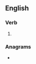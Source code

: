 ==English==

===Verb===
{{head|en|verb form}}

# {{en-past of|okay}}

===Anagrams===
* {{l|en|kayoed}}